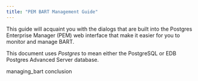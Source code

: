 ```yaml
---
title: "PEM BART Management Guide"
---
```




This guide will acquaint you with the dialogs that are built into the Postgres Enterprise Manager (PEM) web interface that make it easier for you to monitor and manage BART.

This document uses *Postgres* to mean either the PostgreSQL or EDB Postgres Advanced Server database.

<div class="toctree" data-maxdepth="3">

managing_bart conclusion

</div>
